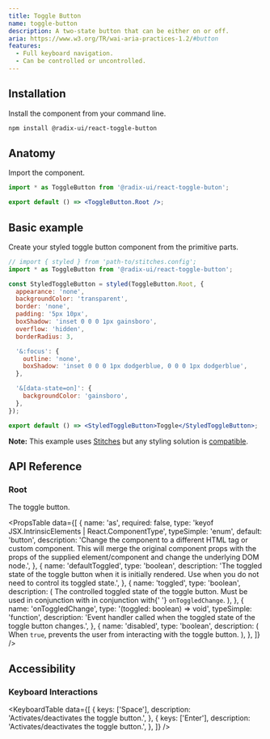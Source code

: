 ```yaml
---
title: Toggle Button
name: toggle-button
description: A two-state button that can be either on or off.
aria: https://www.w3.org/TR/wai-aria-practices-1.2/#button
features:
  - Full keyboard navigation.
  - Can be controlled or uncontrolled.
---
```



<HeroSlot>
  <ToggleButtonHero />
</HeroSlot>

## Installation

Install the component from your command line.

```bash
npm install @radix-ui/react-toggle-button
```

## Anatomy

Import the component.

```jsx
import * as ToggleButton from '@radix-ui/react-toggle-buton';

export default () => <ToggleButton.Root />;
```

## Basic example

Create your styled toggle button component from the primitive parts.

```jsx live manual
// import { styled } from 'path-to/stitches.config';
import * as ToggleButton from '@radix-ui/react-toggle-button';

const StyledToggleButton = styled(ToggleButton.Root, {
  appearance: 'none',
  backgroundColor: 'transparent',
  border: 'none',
  padding: '5px 10px',
  boxShadow: 'inset 0 0 0 1px gainsboro',
  overflow: 'hidden',
  borderRadius: 3,

  '&:focus': {
    outline: 'none',
    boxShadow: 'inset 0 0 0 1px dodgerblue, 0 0 0 1px dodgerblue',
  },

  '&[data-state=on]': {
    backgroundColor: 'gainsboro',
  },
});

export default () => <StyledToggleButton>Toggle</StyledToggleButton>;
```

<Note>

**Note:** This example uses [Stitches](https://stitches.dev) but any styling solution is [compatible](../overview/styling).

</Note>

## API Reference

### Root

The toggle button.

<PropsTable
  data={[
    {
      name: 'as',
      required: false,
      type: 'keyof JSX.IntrinsicElements | React.ComponentType<any>',
      typeSimple: 'enum',
      default: 'button',
      description:
        'Change the component to a different HTML tag or custom component. This will merge the original component props with the props of the supplied element/component and change the underlying DOM node.',
    },
    {
      name: 'defaultToggled',
      type: 'boolean',
      description:
        'The toggled state of the toggle button when it is initially rendered. Use when you do not need to control its toggled state.',
    },
    {
      name: 'toggled',
      type: 'boolean',
      description: (
        <span>
          The controlled toggled state of the toggle button. Must be
          used in conjunction with in conjunction with{' '}
          <Code>onToggledChange</Code>.
        </span>
      ),
    },
    {
      name: 'onToggledChange',
      type: '(toggled: boolean) => void',
      typeSimple: 'function',
      description:
        'Event handler called when the toggled state of the toggle button changes.',
    },
    {
      name: 'disabled',
      type: 'boolean',
      description: (
        <span>
          When <Code>true</Code>, prevents the user from interacting
          with the toggle button.
        </span>
      ),
    },
  ]}
/>

## Accessibility

### Keyboard Interactions

<KeyboardTable
  data={[
    {
      keys: ['Space'],
      description: 'Activates/deactivates the toggle button.',
    },
    {
      keys: ['Enter'],
      description: 'Activates/deactivates the toggle button.',
    },
  ]}
/>
